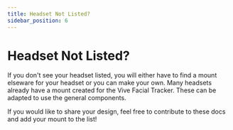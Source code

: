 ```yaml
---
title: Headset Not Listed?
sidebar_position: 6
---
```


# Headset Not Listed?

If you don't see your headset listed, you will either have to find a mount elseware for your headset or you can make your own. Many headsets already have a mount created for the Vive Facial Tracker. These can be adapted to use the general components. 

If you would like to share your design, feel free to contribute to these docs and add your mount to the list!
